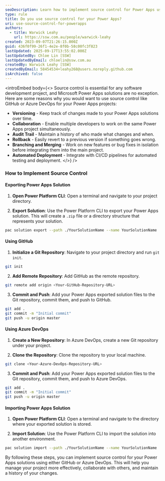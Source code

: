 ```yaml
---
seoDescription: Learn how to implement source control for Power Apps using GitHub or Azure DevOps to manage versioning, collaboration, and automated deployment effectively
type: rule
title: Do you use source control for your Power Apps?
uri: use-source-control-for-powerapps
authors:
  - title: Warwick Leahy
    url: https://ssw.com.au/people/warwick-leahy
created: 2023-09-07T21:26:15.000Z
guid: 436f0f99-26f1-4e2e-8f0b-58c00fc3f823
lastUpdated: 2025-09-17T13:55:02.000Z
lastUpdatedBy: Chloe Lin [SSW]
lastUpdatedByEmail: chloelin@ssw.com.au
createdBy: Warwick Leahy [SSW]
createdByEmail: 58454534+leahy268@users.noreply.github.com
isArchived: false
---
```


<introEmbed
  body={<>
Source control is essential for any software development project, and Microsoft Power Apps solutions are no exception. Here are some reasons why you would want to use source control like GitHub or Azure DevOps for your Power Apps projects:

* **Versioning** - Keep track of changes made to your Power Apps solutions over time.
* **Collaboration** - Enable multiple developers to work on the same Power Apps project simultaneously.
* **Audit Trail** - Maintain a history of who made what changes and when.
* **Rollback** - Easily revert to a previous version if something goes wrong.
* **Branching and Merging** - Work on new features or bug fixes in isolation before integrating them into the main project.
* **Automated Deployment** - Integrate with CI/CD pipelines for automated testing and deployment.
  </>}
/>
### How to Implement Source Control

#### Exporting Power Apps Solution

1. **Open Power Platform CLI**: Open a terminal and navigate to your project directory.

2. **Export Solution**: Use the Power Platform CLI to export your Power Apps solution. This will create a `.zip` file or a directory structure that represents your solution.

```bash
pac solution export --path ./YourSolutionName --name YourSolutionName
```

#### Using GitHub

1. **Initialize a Git Repository**: Navigate to your project directory and run `git init`.

```bash
git init
```

2. **Add Remote Repository**: Add GitHub as the remote repository.

```bash
git remote add origin <Your-GitHub-Repository-URL>
```

3. **Commit and Push**: Add your Power Apps exported solution files to the Git repository, commit them, and push to GitHub.

```bash
git add .
git commit -m "Initial commit"
git push -u origin master
```

#### Using Azure DevOps

1. **Create a New Repository**: In Azure DevOps, create a new Git repository under your project.

2. **Clone the Repository**: Clone the repository to your local machine.

```bash
git clone <Your-Azure-DevOps-Repository-URL>
```

3. **Commit and Push**: Add your Power Apps exported solution files to the Git repository, commit them, and push to Azure DevOps.

```bash
git add .
git commit -m "Initial commit"
git push -u origin master
```

#### Importing Power Apps Solution

1. **Open Power Platform CLI**: Open a terminal and navigate to the directory where your exported solution is stored.

2. **Import Solution**: Use the Power Platform CLI to import the solution into another environment.

```bash
pac solution import --path ./YourSolutionName --name YourSolutionName
```

By following these steps, you can implement source control for your Power Apps solutions using either GitHub or Azure DevOps. This will help you manage your project more effectively, collaborate with others, and maintain a history of your changes.
